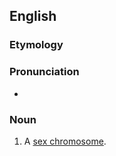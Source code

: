 ==English==

===Etymology===
{{prefix|en|idio|chromosome}}

===Pronunciation===
* {{IPA|en|/ˌɪdɪə(ʊ)ˈkɹəʊməsəʊm/}}

===Noun===
{{en-noun}}

# {{lb|en|cytology}} A [[sex chromosome]].
